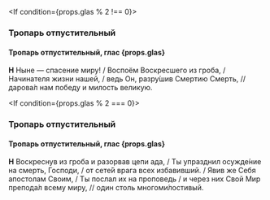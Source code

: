 <If condition={props.glas % 2 !== 0}>

  ### Тропарь отпустительный

#### Тропарь отпустительный, глас {props.glas}

**Н** Ныне — спасение миру! / Воспоём Воскресшего из гроба, / Начинателя жизни нашей, / ведь Он, разру́шив Смертию Смерть, // дарова́л нам победу и милость великую.

</If>

<If condition={props.glas % 2 === 0}>

  ### Тропарь отпустительный

#### Тропарь отпустительный, глас {props.glas}

**Н** Воcкpеcнув из гpоба и разорвав цепи ада, / Ты упразднил осужде́ние на смерть, Господи, / от сете́й врага всех избавивший. / Явив же Себя апостолам Своим, / Ты послал их на проповедь / и через них Свой Мир препода́л всему миру, // один столь многоми́лостивый.

</If>
